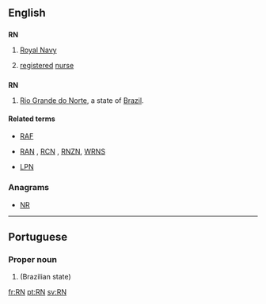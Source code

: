 ==English==

==={{initialism}}===
'''RN'''

# {{UK|military|nautical}} [[Royal Navy]]
# {{medicine}} [[registered]] [[nurse]]

==={{abbreviation}}===
'''RN'''

# [[Rio Grande do Norte]], a state of [[Brazil]].

====Related terms====
* {{sense|UK military}} [[RAF]]
* {{sense|UK military}} [[RAN]] , [[RCN]] , [[RNZN]], [[WRNS]]
* {{sense|medecine}} [[LPN]]

===Anagrams===
* [[NR#English|NR]]

----

==Portuguese==

===Proper noun===
{{pt-proper noun}}

# {{abbreviation of|Rio Grande do Norte|lang=pt}} (Brazilian state)

[[fr:RN]]
[[pt:RN]]
[[sv:RN]]